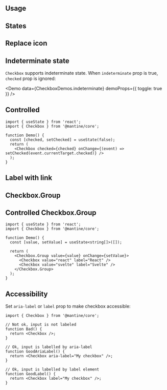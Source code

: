 

## Usage

<Demo data={CheckboxDemos.configurator} />

## States

<Demo data={CheckboxDemos.states} />

## Replace icon

<Demo data={CheckboxDemos.icon} />

## Indeterminate state

`Checkbox` supports indeterminate state. When `indeterminate` prop is true,
`checked` prop is ignored:

<Demo data={CheckboxDemos.indeterminate} demoProps={{ toggle: true }} />

## Controlled

```tsx
import { useState } from 'react';
import { Checkbox } from '@mantine/core';

function Demo() {
  const [checked, setChecked] = useState(false);
  return (
    <Checkbox checked={checked} onChange={(event) => setChecked(event.currentTarget.checked)} />
  );
}
```

## Label with link

<Demo data={CheckboxDemos.anchor} />

## Checkbox.Group

<Demo data={CheckboxDemos.groupConfigurator} />

## Controlled Checkbox.Group

```tsx
import { useState } from 'react';
import { Checkbox } from '@mantine/core';

function Demo() {
  const [value, setValue] = useState<string[]>([]);

  return (
    <Checkbox.Group value={value} onChange={setValue}>
      <Checkbox value="react" label="React" />
      <Checkbox value="svelte" label="Svelte" />
    </Checkbox.Group>
  );
}
```

<GetElementRef component="Checkbox" refType="input" />

## Accessibility

Set `aria-label` or `label` prop to make checkbox accessible:

```tsx
import { Checkbox } from '@mantine/core';

// Not ok, input is not labeled
function Bad() {
  return <Checkbox />;
}

// Ok, input is labelled by aria-label
function GoodAriaLabel() {
  return <Checkbox aria-label="My checkbox" />;
}

// Ok, input is labelled by label element
function GoodLabel() {
  return <Checkbox label="My checkbox" />;
}
```
